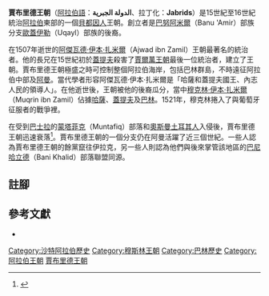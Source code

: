 {{巴林歷史}}

'''賈布里德王朝'''（[[阿拉伯語|阿拉伯語]]：'''الدولة الجبرية'''、拉丁化：'''Jabrids'''）是15世紀至16世紀統治[[阿拉伯|阿拉伯]]東部的一個[[貝都因人|貝都因人]]王朝。創立者是[[巴努阿米爾|巴努阿米爾]]（Banu 'Amir）部族分支[[巴努歐蓋伊勒|歐蓋伊勒]]（Uqayl）部族的後裔。

在1507年逝世的[[阿傑瓦德·伊本·扎米爾|阿傑瓦德·伊本·扎米爾]]（Ajwad ibn Zamil）王朝最著名的統治者。他的長兄在15世紀初於[[蓋提夫|蓋提夫]]殺害了[[賈爾萬王朝|賈爾萬王朝]]最後一位統治者，建立了王朝。賈布里德王朝極盛之時可控制整個阿拉伯海岸，包括巴林群島，不時遠征阿拉伯中部及[[阿曼|阿曼]]。當代學者形容阿傑瓦德·伊本·扎米爾是「哈薩和蓋提夫國王、內志人民的領導人」。在他逝世後，王朝被他的後裔瓜分，當中[[穆克林·伊本·扎米爾|穆克林·伊本·扎米爾]]（Muqrin ibn Zamil）佔據[[哈薩綠洲|哈薩]]、[[蓋提夫|蓋提夫]]及[[巴林|巴林]]。1521年，穆克林捲入了與葡萄牙征服者的戰爭裡。

在受到[[巴士拉|巴士拉]]的[[蒙塔菲克|蒙塔菲克]]（Muntafiq）部落和[[奧斯曼土耳其人|奧斯曼土耳其人]]入侵後，賈布里德王朝迅速衰落<ref>{{harvnb|Al-Juhany|2002|p=53}}</ref>。賈布里德王朝的一個分支仍在阿曼活躍了近三個世紀。一些人認為賈布里德王朝的餘黨竄往伊拉克，另一些人則認為他們與後來掌管該地區的[[巴尼哈立德|巴尼哈立德]]（Bani Khalid）部落聯盟同源。

== 註腳 ==
{{reflist}}

== 參考文獻 ==
{{refbegin}}

*{{en}}{{Citation
|last=Al-Juhany
|first=Uwidah Metaireek
|title=''Najd before the Salafi reform movement: social, political and religious conditions during the three centuries preceding the rise of the Saudi state''
|publisher=Ithaca Press
|year=2002
|location=Reading
|isbn=0863724019
}}

{{refend}}

[[Category:沙特阿拉伯歷史|Category:沙特阿拉伯歷史]]
[[Category:穆斯林王朝|Category:穆斯林王朝]]
[[Category:巴林歷史|Category:巴林歷史]]
[[Category:阿拉伯王朝|Category:阿拉伯王朝]]
[[Category:賈布里德王朝|]]